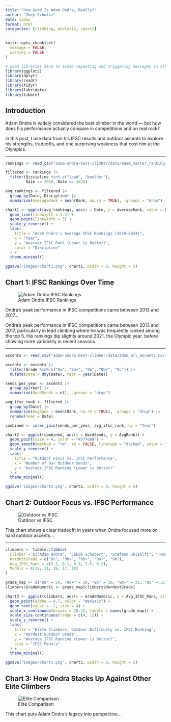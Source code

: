 ```yaml
---
title: "How Good Is Adam Ondra, Really?"
author: "Zoey Schultz"
date: today
format: html
categories: [climbing, analysis, sports]
---
```


```r
knitr::opts_chunk$set(
  message = FALSE,
  warning = FALSE
)

# Load libraries here to avoid repeating and triggering messages in other chunks
library(ggplot2)
library(dplyr)
library(readr)
library(tidyr)
library(lubridate)
library(tibble)
```

## Introduction

Adam Ondra is widely considered the best climber in the world — but how does his performance actually compare in competitions and on real rock?

In this post, I use data from his IFSC results and outdoor ascents to explore his strengths, tradeoffs, and one surprising weakness that cost him at the Olympics.

------------------------------------------------------------------------

```r

rankings <- read_csv("adam-ondra-best-climber/data/adam_master_rankings.csv", show_col_types = FALSE)

filtered <- rankings |>
  filter(Discipline %in% c("lead", "boulder"),
         Date >= 2010, Date <= 2024)

avg_rankings <- filtered |>
  group_by(Date, Discipline) |>
  summarise(AverageRank = mean(Rank, na.rm = TRUE), .groups = "drop")

chart1 <- ggplot(avg_rankings, aes(x = Date, y = AverageRank, color = Discipline)) +
  geom_line(linewidth = 1.2) +
  geom_point(linewidth = 3) +
  scale_y_reverse() +
  labs(
    title = "Adam Ondra's Average IFSC Rankings (2010–2024)",
    x = "Year",
    y = "Average IFSC Rank (Lower is Better)",
    color = "Discipline"
  ) +
  theme_minimal()

ggsave("images/chart1.png", chart1, width = 8, height = 5)
```

## Chart 1: IFSC Rankings Over Time

![Adam Ondra IFSC Rankings](images/chart1.png)

Ondra’s peak performance in IFSC competitions came between 2013 and 2017...

Ondra’s peak performance in IFSC competitions came between 2013 and 2017, particularly in lead climbing where he was frequently ranked among the top 5. His rankings dip slightly around 2021, the Olympic year, before showing more variability in recent seasons.

------------------------------------------------------------------------

```r

ascents <- read_csv("adam-ondra-best-climber/data/adam_all_ascents.csv", show_col_types = FALSE)

ascents <- ascents |>
  filter(Grade %in% c("9a", "9a+", "9b", "9b+", "9c")) |>
  mutate(Date = dmy(Date), Year = year(Date))

sends_per_year <- ascents |>
  group_by(Year) |>
  summarise(HardSends = n(), .groups = "drop")

avg_ifsc_rank <- filtered |>
  group_by(Date) |>
  summarise(AvgRank = mean(Rank, na.rm = TRUE), .groups = "drop") |>
  rename(Year = Date)

combined <- inner_join(sends_per_year, avg_ifsc_rank, by = "Year")

chart2 <- ggplot(combined, aes(x = HardSends, y = AvgRank)) +
  geom_point(size = 4, color = "#377eb8") +
  geom_smooth(method = "lm", se = FALSE, linetype = "dashed", color = "gray40") +
  scale_y_reverse() +
  labs(
    title = "Outdoor Focus vs. IFSC Performance",
    x = "Number of 9a+ Outdoor Sends",
    y = "Average IFSC Ranking (Lower is Better)"
  ) +
  theme_minimal()

ggsave("images/chart2.png", chart2, width = 8, height = 5)
```

## Chart 2: Outdoor Focus vs. IFSC Performance

![Outdoor vs IFSC](images/chart2.png)

This chart shows a clear tradeoff: in years when Ondra focused more on hard outdoor ascents...


------------------------------------------------------------------------

```r

climbers <- tibble::tibble(
  Climber = c("Adam Ondra", "Jakob Schubert", "Stefano Ghisolfi", "Tomoa Narasaki", "Sean Bailey"),
  HardestGrade = c("9c", "9b+", "9b+", "9a+", "9b"),
  Avg_IFSC_Rank = c(5.2, 6.1, 8.3, 7.5, 9.2),
  Medals = c(38, 31, 19, 17, 10)
)

grade_map <- c("9a" = 28, "9a+" = 29, "9b" = 30, "9b+" = 31, "9c" = 32)
climbers$GradeNumeric <- grade_map[climbers$HardestGrade]

chart3 <- ggplot(climbers, aes(x = GradeNumeric, y = Avg_IFSC_Rank, size = Medals, label = Climber)) +
  geom_point(alpha = 0.7, color = "#e41a1c") +
  geom_text(vjust = -1, size = 4) +
  scale_x_continuous(breaks = 28:32, labels = names(grade_map)) +
  scale_size_continuous(range = c(4, 12)) +
  scale_y_reverse() +
  labs(
    title = "Elite Climbers: Outdoor Difficulty vs. IFSC Ranking",
    x = "Hardest Outdoor Grade",
    y = "Average IFSC Ranking (Lower is Better)",
    size = "IFSC Medals"
  ) +
  theme_minimal()

ggsave("images/chart3.png", chart3, width = 8, height = 5)
```

## Chart 3: How Ondra Stacks Up Against Other Elite Climbers

![Elite Comparison](images/chart3.png)

This chart puts Adam Ondra’s legacy into perspective...

